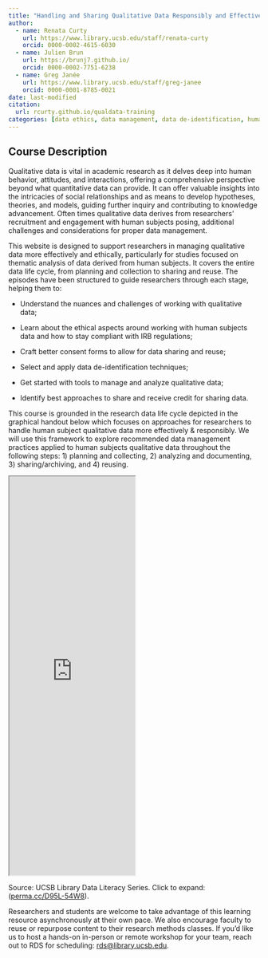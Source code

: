 ```yaml
---
title: "Handling and Sharing Qualitative Data Responsibly and Effectively"
author:
  - name: Renata Curty
    url: https://www.library.ucsb.edu/staff/renata-curty
    orcid: 0000-0002-4615-6030
  - name: Julien Brun
    url: https://brunj7.github.io/
    orcid: 0000-0002-7751-6238
  - name: Greg Janée
    url: https://www.library.ucsb.edu/staff/greg-janee
    orcid: 0000-0001-8785-0021
date: last-modified
citation: 
  url: rcurty.github.io/qualdata-training
categories: [data ethics, data management, data de-identification, human subjects, qualcoder, qualitative research, sensitive data, thematic analysis]
---
```


## Course Description

Qualitative data is vital in academic research as it delves deep into human behavior, attitudes, and interactions, offering a comprehensive perspective beyond what quantitative data can provide. It can offer valuable insights into the intricacies of social relationships and as means to develop hypotheses, theories, and models, guiding further inquiry and contributing to knowledge advancement. Often times qualitative data derives from researchers' recruitment and engagement with human subjects posing, additional challenges and considerations for proper data management.

This website is designed to support researchers in managing qualitative data more effectively and ethically, particularly for studies focused on thematic analysis of data derived from human subjects. It covers the entire data life cycle, from planning and collection to sharing and reuse. The episodes have been structured to guide researchers through each stage, helping them to:

-   Understand the nuances and challenges of working with qualitative data;

-   Learn about the ethical aspects around working with human subjects data and how to stay compliant with IRB regulations;

-   Craft better consent forms to allow for data sharing and reuse;

-   Select and apply data de-identification techniques;

-   Get started with tools to manage and analyze qualitative data;

-   Identify best approaches to share and receive credit for sharing data.

This course is grounded in the research data life cycle depicted in the graphical handout below which focuses on approaches for researchers to handle human subject qualitative data more effectively & responsibly. We will use this framework to explore recommended data management practices applied to human subjects qualitative data throughout the following steps: 1) planning and collecting, 2) analyzing and documenting, 3) sharing/archiving, and 4) reusing.

<iframe width="50%" height="800" src="https://rcd.ucsb.edu/sites/default/files/2024-04/DLS-202403-ManagingHS-QualData-navy.pdf">

</iframe>

Source: UCSB Library Data Literacy Series. Click to expand: ([perma.cc/D95L-54W8](https://perma.cc/D95L-54W8){target='_blank'}).

Researchers and students are welcome to take advantage of this learning resource asynchronously at their own pace. We also encourage faculty to reuse or repurpose content to their research methods classes. If you'd like us to host a hands-on in-person or remote workshop for your team, reach out to RDS for scheduling: [rds\@library.ucsb.edu](mailto:rds@library.ucsb.edu){.email}.
